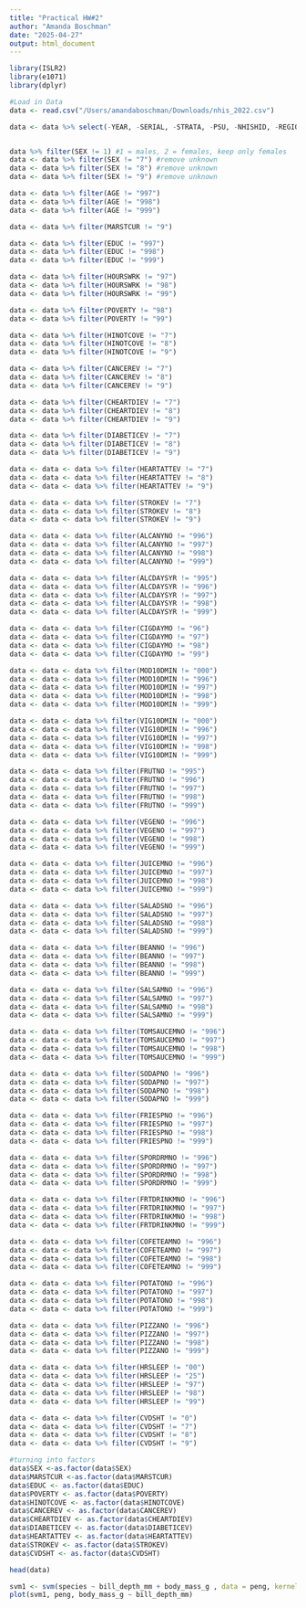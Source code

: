 ```yaml
---
title: "Practical HW#2"
author: "Amanda Boschman"
date: "2025-04-27"
output: html_document
---
```

```r
library(ISLR2)
library(e1071)
library(dplyr)
```

```r
#Load in Data
data <- read.csv("/Users/amandaboschman/Downloads/nhis_2022.csv")

data <- data %>% select(-YEAR, -SERIAL, -STRATA, -PSU, -NHISHID, -REGION, -PERNUM, -NHISPID, -HHX, -SAMPWEIGHT, -ASTATFLG,-HEIGHT, -WEIGHT, -CSTATFLG, -BMICALC) #remove columns that are not being used (survey methodology, demographics regarding weight, height, and BMI)


data %>% filter(SEX != 1) #1 = males, 2 = females, keep only females
data <- data %>% filter(SEX != "7") #remove unknown
data <- data %>% filter(SEX != "8") #remove unknown
data <- data %>% filter(SEX != "9") #remove unknown

data <- data %>% filter(AGE != "997")
data <- data %>% filter(AGE != "998")
data <- data %>% filter(AGE != "999")

data <- data %>% filter(MARSTCUR != "9")

data <- data %>% filter(EDUC != "997")
data <- data %>% filter(EDUC != "998")
data <- data %>% filter(EDUC != "999")

data <- data %>% filter(HOURSWRK != "97")
data <- data %>% filter(HOURSWRK != "98")
data <- data %>% filter(HOURSWRK != "99")

data <- data %>% filter(POVERTY != "98")
data <- data %>% filter(POVERTY != "99")

data <- data %>% filter(HINOTCOVE != "7")
data <- data %>% filter(HINOTCOVE != "8")
data <- data %>% filter(HINOTCOVE != "9")

data <- data %>% filter(CANCEREV != "7")
data <- data %>% filter(CANCEREV != "8")
data <- data %>% filter(CANCEREV != "9")

data <- data %>% filter(CHEARTDIEV != "7")
data <- data %>% filter(CHEARTDIEV != "8")
data <- data %>% filter(CHEARTDIEV != "9")

data <- data %>% filter(DIABETICEV != "7")
data <- data %>% filter(DIABETICEV != "8")
data <- data %>% filter(DIABETICEV != "9")

data <- data <- data %>% filter(HEARTATTEV != "7")
data <- data <- data %>% filter(HEARTATTEV != "8")
data <- data <- data %>% filter(HEARTATTEV != "9")

data <- data <- data %>% filter(STROKEV != "7")
data <- data <- data %>% filter(STROKEV != "8")
data <- data <- data %>% filter(STROKEV != "9")

data <- data <- data %>% filter(ALCANYNO != "996")
data <- data <- data %>% filter(ALCANYNO != "997")
data <- data <- data %>% filter(ALCANYNO != "998")
data <- data <- data %>% filter(ALCANYNO != "999")

data <- data <- data %>% filter(ALCDAYSYR != "995")
data <- data <- data %>% filter(ALCDAYSYR != "996")
data <- data <- data %>% filter(ALCDAYSYR != "997")
data <- data <- data %>% filter(ALCDAYSYR != "998")
data <- data <- data %>% filter(ALCDAYSYR != "999")

data <- data <- data %>% filter(CIGDAYMO != "96")
data <- data <- data %>% filter(CIGDAYMO != "97")
data <- data <- data %>% filter(CIGDAYMO != "98")
data <- data <- data %>% filter(CIGDAYMO != "99")

data <- data <- data %>% filter(MOD10DMIN != "000")
data <- data <- data %>% filter(MOD10DMIN != "996")
data <- data <- data %>% filter(MOD10DMIN != "997")
data <- data <- data %>% filter(MOD10DMIN != "998")
data <- data <- data %>% filter(MOD10DMIN != "999")

data <- data <- data %>% filter(VIG10DMIN != "000")
data <- data <- data %>% filter(VIG10DMIN != "996")
data <- data <- data %>% filter(VIG10DMIN != "997")
data <- data <- data %>% filter(VIG10DMIN != "998")
data <- data <- data %>% filter(VIG10DMIN != "999")

data <- data <- data %>% filter(FRUTNO != "995")
data <- data <- data %>% filter(FRUTNO != "996")
data <- data <- data %>% filter(FRUTNO != "997")
data <- data <- data %>% filter(FRUTNO != "998")
data <- data <- data %>% filter(FRUTNO != "999")

data <- data <- data %>% filter(VEGENO != "996")
data <- data <- data %>% filter(VEGENO != "997")
data <- data <- data %>% filter(VEGENO != "998")
data <- data <- data %>% filter(VEGENO != "999")

data <- data <- data %>% filter(JUICEMNO != "996")
data <- data <- data %>% filter(JUICEMNO != "997")
data <- data <- data %>% filter(JUICEMNO != "998")
data <- data <- data %>% filter(JUICEMNO != "999")

data <- data <- data %>% filter(SALADSNO != "996")
data <- data <- data %>% filter(SALADSNO != "997")
data <- data <- data %>% filter(SALADSNO != "998")
data <- data <- data %>% filter(SALADSNO != "999")

data <- data <- data %>% filter(BEANNO != "996")
data <- data <- data %>% filter(BEANNO != "997")
data <- data <- data %>% filter(BEANNO != "998")
data <- data <- data %>% filter(BEANNO != "999")

data <- data <- data %>% filter(SALSAMNO != "996")
data <- data <- data %>% filter(SALSAMNO != "997")
data <- data <- data %>% filter(SALSAMNO != "998")
data <- data <- data %>% filter(SALSAMNO != "999")

data <- data <- data %>% filter(TOMSAUCEMNO != "996")
data <- data <- data %>% filter(TOMSAUCEMNO != "997")
data <- data <- data %>% filter(TOMSAUCEMNO != "998")
data <- data <- data %>% filter(TOMSAUCEMNO != "999")

data <- data <- data %>% filter(SODAPNO != "996")
data <- data <- data %>% filter(SODAPNO != "997")
data <- data <- data %>% filter(SODAPNO != "998")
data <- data <- data %>% filter(SODAPNO != "999")

data <- data <- data %>% filter(FRIESPNO != "996")
data <- data <- data %>% filter(FRIESPNO != "997")
data <- data <- data %>% filter(FRIESPNO != "998")
data <- data <- data %>% filter(FRIESPNO != "999")

data <- data <- data %>% filter(SPORDRMNO != "996")
data <- data <- data %>% filter(SPORDRMNO != "997")
data <- data <- data %>% filter(SPORDRMNO != "998")
data <- data <- data %>% filter(SPORDRMNO != "999")

data <- data <- data %>% filter(FRTDRINKMNO != "996")
data <- data <- data %>% filter(FRTDRINKMNO != "997")
data <- data <- data %>% filter(FRTDRINKMNO != "998")
data <- data <- data %>% filter(FRTDRINKMNO != "999")

data <- data <- data %>% filter(COFETEAMNO != "996")
data <- data <- data %>% filter(COFETEAMNO != "997")
data <- data <- data %>% filter(COFETEAMNO != "998")
data <- data <- data %>% filter(COFETEAMNO != "999")

data <- data <- data %>% filter(POTATONO != "996")
data <- data <- data %>% filter(POTATONO != "997")
data <- data <- data %>% filter(POTATONO != "998")
data <- data <- data %>% filter(POTATONO != "999")

data <- data <- data %>% filter(PIZZANO != "996")
data <- data <- data %>% filter(PIZZANO != "997")
data <- data <- data %>% filter(PIZZANO != "998")
data <- data <- data %>% filter(PIZZANO != "999")

data <- data <- data %>% filter(HRSLEEP != "00")
data <- data <- data %>% filter(HRSLEEP != "25")
data <- data <- data %>% filter(HRSLEEP != "97")
data <- data <- data %>% filter(HRSLEEP != "98")
data <- data <- data %>% filter(HRSLEEP != "99")

data <- data <- data %>% filter(CVDSHT != "0")
data <- data <- data %>% filter(CVDSHT != "7")
data <- data <- data %>% filter(CVDSHT != "8")
data <- data <- data %>% filter(CVDSHT != "9")

#turning into factors
data$SEX <-as.factor(data$SEX)
data$MARSTCUR <-as.factor(data$MARSTCUR)
data$EDUC <- as.factor(data$EDUC)
data$POVERTY <- as.factor(data$POVERTY)
data$HINOTCOVE <- as.factor(data$HINOTCOVE)
data$CANCEREV <- as.factor(data$CANCEREV)
data$CHEARTDIEV <- as.factor(data$CHEARTDIEV)
data$DIABETICEV <- as.factor(data$DIABETICEV)
data$HEARTATTEV <- as.factor(data$HEARTATTEV)
data$STROKEV <- as.factor(data$STROKEV)
data$CVDSHT <- as.factor(data$CVDSHT)

head(data)

```

```r
svm1 <- svm(species ~ bill_depth_mm + body_mass_g , data = peng, kernel = "linear", cost = 30, scale = FALSE)
plot(svm1, peng, body_mass_g ~ bill_depth_mm)
```

```r
```
